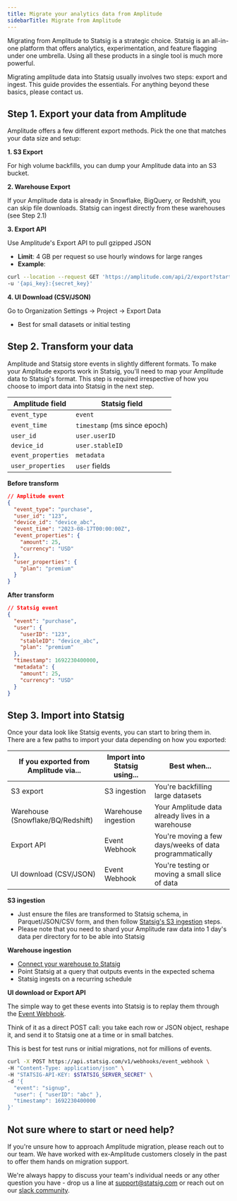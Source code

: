 ```yaml
---
title: Migrate your analytics data from Amplitude
sidebarTitle: Migrate from Amplitude
---
```


Migrating from Amplitude to Statsig is a strategic choice. Statsig is an all-in-one platform that offers analytics, experimentation, and feature flagging under one umbrella. Using all these products in a single tool is much more powerful.

Migrating amplitude data into Statsig usually involves two steps: export and ingest. This guide provides the essentials. For anything beyond these basics, please contact us.

## Step 1. Export your data from Amplitude

Amplitude offers a few different export methods. Pick the one that matches your data size and setup:

**1. S3 Export**

For high volume backfills, you can dump your Amplitude data into an S3 bucket.

**2. Warehouse Export**

If your Amplitude data is already in Snowflake, BigQuery, or Redshift, you can skip file downloads. Statsig can ingest directly from these warehouses (see Step 2.1)

**3. Export API**

Use Amplitude's Export API to pull gzipped JSON
- **Limit**: 4 GB per request so use hourly windows for large ranges
- **Example**:

```bash
curl --location --request GET 'https://amplitude.com/api/2/export?start=<starttime>&end=<endtime>' \
-u '{api_key}:{secret_key}'
```

**4. UI Download (CSV/JSON)**

Go to Organization Settings → Project → Export Data
- Best for small datasets or initial testing

## Step 2. Transform your data

Amplitude and Statsig store events in slightly different formats. To make your Amplitude exports work in Statsig, you'll need to map your Amplitude data to Statsig's format. This step is required irrespective of how you choose to import data into Statsig in the next step.

| Amplitude field | Statsig field |
|-----------------|---------------|
| `event_type` | `event` |
| `event_time` | `timestamp` (ms since epoch) |
| `user_id` | `user.userID` |
| `device_id` | `user.stableID` |
| `event_properties` | `metadata` |
| `user_properties` | `user` fields |

**Before transform**

```json
// Amplitude event
{
  "event_type": "purchase",
  "user_id": "123",
  "device_id": "device_abc",
  "event_time": "2023-08-17T00:00:00Z",
  "event_properties": {
    "amount": 25,
    "currency": "USD"
  },
  "user_properties": {
    "plan": "premium"
  }
}
```

**After transform**

```json
// Statsig event
{
  "event": "purchase",
  "user": {
    "userID": "123",
    "stableID": "device_abc",
    "plan": "premium"
  },
  "timestamp": 1692230400000,
  "metadata": {
    "amount": 25,
    "currency": "USD"
  }
}
```

## Step 3. Import into Statsig

Once your data look like Statsig events, you can start to bring them in. There are a few paths to import your data depending on how you exported:

| If you exported from Amplitude via... | Import into Statsig using... | Best when... |
|---------------------------------------|------------------------------|--------------|
| S3 export | S3 ingestion | You're backfilling large datasets |
| Warehouse (Snowflake/BQ/Redshift) | Warehouse ingestion | Your Amplitude data already lives in a warehouse |
| Export API | Event Webhook | You're moving a few days/weeks of data programmatically |
| UI download (CSV/JSON) | Event Webhook | You're testing or moving a small slice of data |

**S3 ingestion**

- Just ensure the files are transformed to Statsig schema, in Parquet/JSON/CSV form, and then follow [Statsig's S3 ingestion](https://docs.statsig.com/data-warehouse-ingestion/s3) steps.
- Please note that you need to shard your Amplitude raw data into 1 day's data per directory for to be able into Statsig

**Warehouse ingestion**

- [Connect your warehouse to Statsig](https://docs.statsig.com/data-warehouse-ingestion/overview)
- Point Statsig at a query that outputs events in the expected schema
- Statsig ingests on a recurring schedule

**UI download or Export API**

The simple way to get these events into Statsig is to replay them through the [Event Webhook](https://docs.statsig.com/http-api#post-event-webhook).

Think of it as a direct POST call: you take each row or JSON object, reshape it, and send it to Statsig one at a time or in small batches.

This is best for test runs or initial migrations, not for millions of events.

```bash
curl -X POST https://api.statsig.com/v1/webhooks/event_webhook \
-H "Content-Type: application/json" \
-H "STATSIG-API-KEY: $STATSIG_SERVER_SECRET" \
-d '{
  "event": "signup",
  "user": { "userID": "abc" },
  "timestamp": 1692230400000
}'
```

## Not sure where to start or need help?

If you're unsure how to approach Amplitude migration, please reach out to our team. We have worked with ex-Amplitude customers closely in the past to offer them hands on migration support.

We're always happy to discuss your team's individual needs or any other question you have - drop us a line at [support@statsig.com](mailto:support@statsig.com) or reach out on our [slack community](https://statsig.com/slack).
